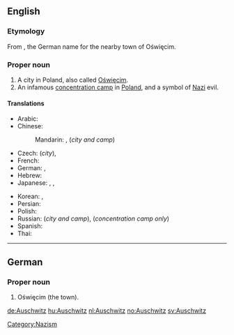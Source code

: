 ==English==
{{wikipedia}}

===Etymology===
From {{etyl|de}} {{term|Auschwitz|lang=de}}, the German name for the nearby town of Oświęcim.

===Proper noun===
{{en-proper noun}}

# A city in Poland, also called [[Oświęcim]].
# An infamous [[concentration camp]] in [[Poland]], and a symbol of [[Nazi]] evil.

====Translations====
{{trans-top|city}}
* Arabic: {{t|ar|أوشفيتز|m|tr='aushfitz}}
* Chinese:
*: Mandarin: {{t|cmn|奧斯威辛|sc=Hani}}, {{t|cmn|奥斯威辛|tr=Àosīwēixīn|sc=Hani}}  (''city and camp'')
* Czech: {{t+|cs|Osvětim|m}} (''city''),  {{t-|cs|Auschwitz|m}}
* French: {{t-|fr|Auschwitz|m}}
* German: {{t+|de|Auschwitz|n}},  {{qualifier|city also}} {{t-|de|Oświęcim|n}}
* Hebrew: {{t|he|אושוויץ}}
* Japanese: {{t|ja|アウシュヴィッツ|tr=Aushuvittsu}},  {{t|ja|アウシュビッツ|tr=Aushubittsu}}, {{t|ja|オシフィエンチム|tr=Oshifienchimu}} {{qualifier|city}}
{{trans-mid}}
* Korean: {{t|ko|아우슈비츠|tr=Ausyubicheu|sc=Hang}}, {{t|ko|오시비엥침|tr=Osibiengchim|sc=Hang}} {{qualifier|city}}
* Persian: {{t|fa|آشویتس|xs=Persian}}
* Polish: {{t+|pl|Oświęcim|m}}
* Russian: {{t|ru|Освенцим|m|tr=Osvéncim}} (''city and camp''),  {{t|ru|Аушвиц|m|tr=Áušvic}} (''concentration camp only'')
* Spanish: {{t-|es|Auschwitz|m}}
* Thai: {{t|th|เอาสชวิทซ์|tr=ao-swí}}
{{trans-bottom}}

[[Category:Nazism]]

----

==German==

===Proper noun===
{{infl|de|proper noun}}

# Oświęcim (the town).

[[de:Auschwitz]]
[[hu:Auschwitz]]
[[nl:Auschwitz]]
[[no:Auschwitz]]
[[sv:Auschwitz]]